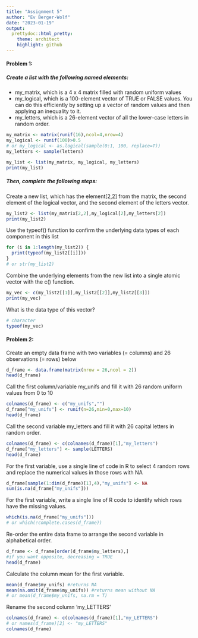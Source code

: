 ```yaml
---
title: "Assignment 5"
author: "Ev Berger-Wolf"
date: "2023-01-19"
output: 
  prettydoc::html_pretty:
    theme: architect
    highlight: github
---
```


#### Problem 1:

##### Create a list with the following named elements:

  - my_matrix, which is a 4 x 4 matrix filled with random uniform values
  - my_logical, which is a 100-element vector of TRUE or FALSE values. You can do this efficiently by setting up a vector of random values and then applying an inequality to it.
  - my_letters, which is a 26-element vector of all the lower-case letters in random order.

```r
my_matrix <- matrix(runif(16),ncol=4,nrow=4)
my_logical <- runif(100)>0.5
# or my_logical <- as.logical(sample(0:1, 100, replace=T))
my_letters <- sample(letters)

my_list <- list(my_matrix, my_logical, my_letters) 
print(my_list)
```

##### Then, complete the following steps:

Create a new list, which has the element[2,2] from the matrix, the second element of the logical vector, and the second element of the letters vector.

```r
my_list2 <- list(my_matrix[2,2],my_logical[2],my_letters[2])
print(my_list2)
```

Use the typeof() function to confirm the underlying data types of each component in this list

```r
for (i in 1:length(my_list2)) {
  print(typeof(my_list2[[i]]))
}
# or str(my_list2)
```

Combine the underlying elements from the new list into a single atomic vector with the c() function.

```r
my_vec <- c(my_list2[[1]],my_list2[[2]],my_list2[[3]])
print(my_vec)
```

What is the data type of this vector?

```r
# character
typeof(my_vec) 
```

#### Problem 2:

Create an empty data frame with two variables (= columns) and 26 observations (= rows) below

```r
d_frame <- data.frame(matrix(nrow = 26,ncol = 2))
head(d_frame)
```

Call the first column/variable my_unifs and fill it with 26 random uniform values from 0 to 10

```r
colnames(d_frame) <- c("my_unifs","")
d_frame["my_unifs"] <- runif(n=26,min=0,max=10)
head(d_frame)
```

Call the second variable my_letters and fill it with 26 capital letters in random order.

```r
colnames(d_frame) <- c(colnames(d_frame)[1],"my_letters")
d_frame["my_letters"] <- sample(LETTERS)
head(d_frame)
```

For the first variable, use a single line of code in R to select 4 random rows and replace the numerical values in those rows with NA

```r
d_frame[sample(1:dim(d_frame)[1],4),"my_unifs"] <- NA
sum(is.na(d_frame["my_unifs"]))
```

For the first variable, write a single line of R code to identify which rows have the missing values.

```r
which(is.na(d_frame["my_unifs"]))
# or which(!complete.cases(d_frame))
```

Re-order the entire data frame to arrange the second variable in alphabetical order.

```r
d_frame <- d_frame[order(d_frame$my_letters),] 
#if you want opposite, decreasing = TRUE
head(d_frame)
```

Calculate the column mean for the first variable.

```r
mean(d_frame$my_unifs) #returns NA
mean(na.omit(d_frame$my_unifs)) #returns mean without NA
# or mean(d_frame$my_unifs, na.rm = T)
```

Rename the second column ‘my_LETTERS’

```r
colnames(d_frame) <- c(colnames(d_frame)[1],"my_LETTERS")
# or names(d_frame)[2] <- "my_LETTERS"
colnames(d_frame)
```

